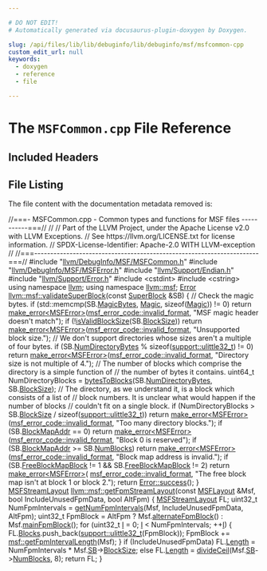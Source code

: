 ```yaml
---

# DO NOT EDIT!
# Automatically generated via docusaurus-plugin-doxygen by Doxygen.

slug: /api/files/lib/lib/debuginfo/lib/debuginfo/msf/msfcommon-cpp
custom_edit_url: null
keywords:
  - doxygen
  - reference
  - file

---
```





# The `MSFCommon.cpp` File Reference

<DoxygenPage pluginConfig={pluginConfig}>



## Included Headers

<IncludesList>
<IncludesListItem
  filePath="llvm/DebugInfo/MSF/MSFCommon.h"
  permalink="/docs/api/files/include/include/llvm/include/llvm/debuginfo/include/llvm/debuginfo/msf/msfcommon-h"
  isLocal="true" />
<IncludesListItem
  filePath="llvm/DebugInfo/MSF/MSFError.h"
  permalink="/docs/api/files/include/include/llvm/include/llvm/debuginfo/include/llvm/debuginfo/msf/msferror-h"
  isLocal="true" />
<IncludesListItem
  filePath="llvm/Support/Endian.h"
  permalink="/docs/api/files/include/include/llvm/include/llvm/support/endian-h"
  isLocal="true" />
<IncludesListItem
  filePath="llvm/Support/Error.h"
  permalink="/docs/api/files/include/include/llvm/include/llvm/support/error-h"
  isLocal="true" />
<IncludesListItem
  filePath="cstdint"
  permalink=""
  isLocal="false" />
<IncludesListItem
  filePath="cstring"
  permalink=""
  isLocal="false" />
</IncludesList>


## File Listing

The file content with the documentation metadata removed is:

<ProgramListing>

<Link id="l00001" /><CodeLine lineNumber="1"><Highlight kind="comment">//===- MSFCommon.cpp - Common types and functions for MSF files -----------===//</Highlight><Highlight kind="normal"></Highlight></CodeLine>
<Link id="l00002" /><CodeLine lineNumber="2"><Highlight kind="normal"></Highlight><Highlight kind="comment">//</Highlight><Highlight kind="normal"></Highlight></CodeLine>
<Link id="l00003" /><CodeLine lineNumber="3"><Highlight kind="normal"></Highlight><Highlight kind="comment">// Part of the LLVM Project, under the Apache License v2.0 with LLVM Exceptions.</Highlight><Highlight kind="normal"></Highlight></CodeLine>
<Link id="l00004" /><CodeLine lineNumber="4"><Highlight kind="normal"></Highlight><Highlight kind="comment">// See https://llvm.org/LICENSE.txt for license information.</Highlight><Highlight kind="normal"></Highlight></CodeLine>
<Link id="l00005" /><CodeLine lineNumber="5"><Highlight kind="normal"></Highlight><Highlight kind="comment">// SPDX-License-Identifier: Apache-2.0 WITH LLVM-exception</Highlight><Highlight kind="normal"></Highlight></CodeLine>
<Link id="l00006" /><CodeLine lineNumber="6"><Highlight kind="normal"></Highlight><Highlight kind="comment">//</Highlight><Highlight kind="normal"></Highlight></CodeLine>
<Link id="l00007" /><CodeLine lineNumber="7"><Highlight kind="normal"></Highlight><Highlight kind="comment">//===----------------------------------------------------------------------===//</Highlight><Highlight kind="normal"></Highlight></CodeLine>
<Link id="l00008" /><CodeLine lineNumber="8"><Highlight kind="normal"></Highlight></CodeLine>
<Link id="l00009" /><CodeLine lineNumber="9"><Highlight kind="normal"></Highlight><Highlight kind="preprocessor">#include &quot;<a href="/docs/api/files/include/include/llvm/include/llvm/debuginfo/include/llvm/debuginfo/msf/msfcommon-h">llvm/DebugInfo/MSF/MSFCommon.h</a>&quot;</Highlight><Highlight kind="normal"></Highlight></CodeLine>
<Link id="l00010" /><CodeLine lineNumber="10"><Highlight kind="normal"></Highlight><Highlight kind="preprocessor">#include &quot;<a href="/docs/api/files/include/include/llvm/include/llvm/debuginfo/include/llvm/debuginfo/msf/msferror-h">llvm/DebugInfo/MSF/MSFError.h</a>&quot;</Highlight><Highlight kind="normal"></Highlight></CodeLine>
<Link id="l00011" /><CodeLine lineNumber="11"><Highlight kind="normal"></Highlight><Highlight kind="preprocessor">#include &quot;<a href="/docs/api/files/include/include/llvm/include/llvm/support/endian-h">llvm/Support/Endian.h</a>&quot;</Highlight><Highlight kind="normal"></Highlight></CodeLine>
<Link id="l00012" /><CodeLine lineNumber="12"><Highlight kind="normal"></Highlight><Highlight kind="preprocessor">#include &quot;<a href="/docs/api/files/include/include/llvm/include/llvm/support/error-h">llvm/Support/Error.h</a>&quot;</Highlight><Highlight kind="normal"></Highlight></CodeLine>
<Link id="l00013" /><CodeLine lineNumber="13"><Highlight kind="normal"></Highlight><Highlight kind="preprocessor">#include &lt;cstdint&gt;</Highlight><Highlight kind="normal"></Highlight></CodeLine>
<Link id="l00014" /><CodeLine lineNumber="14"><Highlight kind="normal"></Highlight><Highlight kind="preprocessor">#include &lt;cstring&gt;</Highlight><Highlight kind="normal"></Highlight></CodeLine>
<Link id="l00015" /><CodeLine lineNumber="15"><Highlight kind="normal"></Highlight></CodeLine>
<Link id="l00016" /><CodeLine lineNumber="16"><Highlight kind="normal"></Highlight><Highlight kind="keyword">using namespace </Highlight><Highlight kind="normal"><a href="/docs/api/namespaces/llvm">llvm</a>;</Highlight></CodeLine>
<Link id="l00017" /><CodeLine lineNumber="17"><Highlight kind="normal"></Highlight><Highlight kind="keyword">using namespace </Highlight><Highlight kind="normal"><a href="/docs/api/namespaces/llvm/msf">llvm::msf</a>;</Highlight></CodeLine>
<Link id="l00018" /><CodeLine lineNumber="18"><Highlight kind="normal"></Highlight></CodeLine>
<Link id="l00019" /><CodeLine lineNumber="19" lineLink="/docs/api/namespaces/llvm/msf/#a06fa30876215b96491f3bb001755c3fa"><Highlight kind="normal"><a href="/docs/api/classes/llvm/error">Error</a> <a href="/docs/api/namespaces/llvm/msf/#a06fa30876215b96491f3bb001755c3fa">llvm::msf::validateSuperBlock</a>(</Highlight><Highlight kind="keyword">const</Highlight><Highlight kind="normal"> <a href="/docs/api/structs/llvm/msf/superblock">SuperBlock</a> &amp;SB) &#123;</Highlight></CodeLine>
<Link id="l00020" /><CodeLine lineNumber="20"><Highlight kind="normal">  </Highlight><Highlight kind="comment">// Check the magic bytes.</Highlight><Highlight kind="normal"></Highlight></CodeLine>
<Link id="l00021" /><CodeLine lineNumber="21"><Highlight kind="normal">  </Highlight><Highlight kind="keywordflow">if</Highlight><Highlight kind="normal"> (std::memcmp(SB.<a href="/docs/api/structs/llvm/msf/superblock/#a6791908bd8cd2e51e4449fe74af55a86">MagicBytes</a>, <a href="/docs/api/namespaces/llvm/msf/#afa98ccc224894a8f32ec9ed84776e709">Magic</a>, </Highlight><Highlight kind="keyword">sizeof</Highlight><Highlight kind="normal">(<a href="/docs/api/namespaces/llvm/msf/#afa98ccc224894a8f32ec9ed84776e709">Magic</a>)) != 0)</Highlight></CodeLine>
<Link id="l00022" /><CodeLine lineNumber="22"><Highlight kind="normal">    </Highlight><Highlight kind="keywordflow">return</Highlight><Highlight kind="normal"> <a href="/docs/api/namespaces/llvm/#a9999bd897fc8a1648bd69b36fee2d357">make&#95;error&lt;MSFError&gt;</a>(<a href="/docs/api/namespaces/llvm/msf/#a6dd094d4d36a053567100db04e6f873fa8e40c21d17487b141e798359ee241411">msf&#95;error&#95;code::invalid&#95;format</a>,</Highlight></CodeLine>
<Link id="l00023" /><CodeLine lineNumber="23"><Highlight kind="normal">                                </Highlight><Highlight kind="stringliteral">&quot;MSF magic header doesn&#39;t match&quot;</Highlight><Highlight kind="normal">);</Highlight></CodeLine>
<Link id="l00024" /><CodeLine lineNumber="24"><Highlight kind="normal"></Highlight></CodeLine>
<Link id="l00025" /><CodeLine lineNumber="25"><Highlight kind="normal">  </Highlight><Highlight kind="keywordflow">if</Highlight><Highlight kind="normal"> (!<a href="/docs/api/namespaces/llvm/msf/#a44e810a6a219aa5149a2830a83068175">isValidBlockSize</a>(SB.<a href="/docs/api/structs/llvm/msf/superblock/#a4792a3763eaca59db556d1c9305741cd">BlockSize</a>))</Highlight></CodeLine>
<Link id="l00026" /><CodeLine lineNumber="26"><Highlight kind="normal">    </Highlight><Highlight kind="keywordflow">return</Highlight><Highlight kind="normal"> <a href="/docs/api/namespaces/llvm/#a9999bd897fc8a1648bd69b36fee2d357">make&#95;error&lt;MSFError&gt;</a>(<a href="/docs/api/namespaces/llvm/msf/#a6dd094d4d36a053567100db04e6f873fa8e40c21d17487b141e798359ee241411">msf&#95;error&#95;code::invalid&#95;format</a>,</Highlight></CodeLine>
<Link id="l00027" /><CodeLine lineNumber="27"><Highlight kind="normal">                                </Highlight><Highlight kind="stringliteral">&quot;Unsupported block size.&quot;</Highlight><Highlight kind="normal">);</Highlight></CodeLine>
<Link id="l00028" /><CodeLine lineNumber="28"><Highlight kind="normal"></Highlight></CodeLine>
<Link id="l00029" /><CodeLine lineNumber="29"><Highlight kind="normal">  </Highlight><Highlight kind="comment">// We don&#39;t support directories whose sizes aren&#39;t a multiple of four bytes.</Highlight><Highlight kind="normal"></Highlight></CodeLine>
<Link id="l00030" /><CodeLine lineNumber="30"><Highlight kind="normal">  </Highlight><Highlight kind="keywordflow">if</Highlight><Highlight kind="normal"> (SB.<a href="/docs/api/structs/llvm/msf/superblock/#a97837d9ad6f03bda18f25c7079cdb1f5">NumDirectoryBytes</a> % </Highlight><Highlight kind="keyword">sizeof</Highlight><Highlight kind="normal">(<a href="/docs/api/namespaces/llvm/support/#a206b37274fa3e908017da357d12724d1">support::ulittle32&#95;t</a>) != 0)</Highlight></CodeLine>
<Link id="l00031" /><CodeLine lineNumber="31"><Highlight kind="normal">    </Highlight><Highlight kind="keywordflow">return</Highlight><Highlight kind="normal"> <a href="/docs/api/namespaces/llvm/#a9999bd897fc8a1648bd69b36fee2d357">make&#95;error&lt;MSFError&gt;</a>(<a href="/docs/api/namespaces/llvm/msf/#a6dd094d4d36a053567100db04e6f873fa8e40c21d17487b141e798359ee241411">msf&#95;error&#95;code::invalid&#95;format</a>,</Highlight></CodeLine>
<Link id="l00032" /><CodeLine lineNumber="32"><Highlight kind="normal">                                </Highlight><Highlight kind="stringliteral">&quot;Directory size is not multiple of 4.&quot;</Highlight><Highlight kind="normal">);</Highlight></CodeLine>
<Link id="l00033" /><CodeLine lineNumber="33"><Highlight kind="normal"></Highlight></CodeLine>
<Link id="l00034" /><CodeLine lineNumber="34"><Highlight kind="normal">  </Highlight><Highlight kind="comment">// The number of blocks which comprise the directory is a simple function of</Highlight><Highlight kind="normal"></Highlight></CodeLine>
<Link id="l00035" /><CodeLine lineNumber="35"><Highlight kind="normal">  </Highlight><Highlight kind="comment">// the number of bytes it contains.</Highlight><Highlight kind="normal"></Highlight></CodeLine>
<Link id="l00036" /><CodeLine lineNumber="36"><Highlight kind="normal">  uint64&#95;t NumDirectoryBlocks =</Highlight></CodeLine>
<Link id="l00037" /><CodeLine lineNumber="37"><Highlight kind="normal">      <a href="/docs/api/namespaces/llvm/msf/#abe111677aa4b3df2bb68f54d4351a72d">bytesToBlocks</a>(SB.<a href="/docs/api/structs/llvm/msf/superblock/#a97837d9ad6f03bda18f25c7079cdb1f5">NumDirectoryBytes</a>, SB.<a href="/docs/api/structs/llvm/msf/superblock/#a4792a3763eaca59db556d1c9305741cd">BlockSize</a>);</Highlight></CodeLine>
<Link id="l00038" /><CodeLine lineNumber="38"><Highlight kind="normal"></Highlight></CodeLine>
<Link id="l00039" /><CodeLine lineNumber="39"><Highlight kind="normal">  </Highlight><Highlight kind="comment">// The directory, as we understand it, is a block which consists of a list of</Highlight><Highlight kind="normal"></Highlight></CodeLine>
<Link id="l00040" /><CodeLine lineNumber="40"><Highlight kind="normal">  </Highlight><Highlight kind="comment">// block numbers.  It is unclear what would happen if the number of blocks</Highlight><Highlight kind="normal"></Highlight></CodeLine>
<Link id="l00041" /><CodeLine lineNumber="41"><Highlight kind="normal">  </Highlight><Highlight kind="comment">// couldn&#39;t fit on a single block.</Highlight><Highlight kind="normal"></Highlight></CodeLine>
<Link id="l00042" /><CodeLine lineNumber="42"><Highlight kind="normal">  </Highlight><Highlight kind="keywordflow">if</Highlight><Highlight kind="normal"> (NumDirectoryBlocks &gt; SB.<a href="/docs/api/structs/llvm/msf/superblock/#a4792a3763eaca59db556d1c9305741cd">BlockSize</a> / </Highlight><Highlight kind="keyword">sizeof</Highlight><Highlight kind="normal">(<a href="/docs/api/namespaces/llvm/support/#a206b37274fa3e908017da357d12724d1">support::ulittle32&#95;t</a>))</Highlight></CodeLine>
<Link id="l00043" /><CodeLine lineNumber="43"><Highlight kind="normal">    </Highlight><Highlight kind="keywordflow">return</Highlight><Highlight kind="normal"> <a href="/docs/api/namespaces/llvm/#a9999bd897fc8a1648bd69b36fee2d357">make&#95;error&lt;MSFError&gt;</a>(<a href="/docs/api/namespaces/llvm/msf/#a6dd094d4d36a053567100db04e6f873fa8e40c21d17487b141e798359ee241411">msf&#95;error&#95;code::invalid&#95;format</a>,</Highlight></CodeLine>
<Link id="l00044" /><CodeLine lineNumber="44"><Highlight kind="normal">                                </Highlight><Highlight kind="stringliteral">&quot;Too many directory blocks.&quot;</Highlight><Highlight kind="normal">);</Highlight></CodeLine>
<Link id="l00045" /><CodeLine lineNumber="45"><Highlight kind="normal"></Highlight></CodeLine>
<Link id="l00046" /><CodeLine lineNumber="46"><Highlight kind="normal">  </Highlight><Highlight kind="keywordflow">if</Highlight><Highlight kind="normal"> (SB.<a href="/docs/api/structs/llvm/msf/superblock/#ab34f9d84245709af8ed19817a18c59ce">BlockMapAddr</a> == 0)</Highlight></CodeLine>
<Link id="l00047" /><CodeLine lineNumber="47"><Highlight kind="normal">    </Highlight><Highlight kind="keywordflow">return</Highlight><Highlight kind="normal"> <a href="/docs/api/namespaces/llvm/#a9999bd897fc8a1648bd69b36fee2d357">make&#95;error&lt;MSFError&gt;</a>(<a href="/docs/api/namespaces/llvm/msf/#a6dd094d4d36a053567100db04e6f873fa8e40c21d17487b141e798359ee241411">msf&#95;error&#95;code::invalid&#95;format</a>,</Highlight></CodeLine>
<Link id="l00048" /><CodeLine lineNumber="48"><Highlight kind="normal">                                </Highlight><Highlight kind="stringliteral">&quot;Block 0 is reserved&quot;</Highlight><Highlight kind="normal">);</Highlight></CodeLine>
<Link id="l00049" /><CodeLine lineNumber="49"><Highlight kind="normal"></Highlight></CodeLine>
<Link id="l00050" /><CodeLine lineNumber="50"><Highlight kind="normal">  </Highlight><Highlight kind="keywordflow">if</Highlight><Highlight kind="normal"> (SB.<a href="/docs/api/structs/llvm/msf/superblock/#ab34f9d84245709af8ed19817a18c59ce">BlockMapAddr</a> &gt;= SB.<a href="/docs/api/structs/llvm/msf/superblock/#a1426565e730f0681edc1bfec6d59c5d5">NumBlocks</a>)</Highlight></CodeLine>
<Link id="l00051" /><CodeLine lineNumber="51"><Highlight kind="normal">    </Highlight><Highlight kind="keywordflow">return</Highlight><Highlight kind="normal"> <a href="/docs/api/namespaces/llvm/#a9999bd897fc8a1648bd69b36fee2d357">make&#95;error&lt;MSFError&gt;</a>(<a href="/docs/api/namespaces/llvm/msf/#a6dd094d4d36a053567100db04e6f873fa8e40c21d17487b141e798359ee241411">msf&#95;error&#95;code::invalid&#95;format</a>,</Highlight></CodeLine>
<Link id="l00052" /><CodeLine lineNumber="52"><Highlight kind="normal">                                </Highlight><Highlight kind="stringliteral">&quot;Block map address is invalid.&quot;</Highlight><Highlight kind="normal">);</Highlight></CodeLine>
<Link id="l00053" /><CodeLine lineNumber="53"><Highlight kind="normal"></Highlight></CodeLine>
<Link id="l00054" /><CodeLine lineNumber="54"><Highlight kind="normal">  </Highlight><Highlight kind="keywordflow">if</Highlight><Highlight kind="normal"> (SB.<a href="/docs/api/structs/llvm/msf/superblock/#afeef5352d9e16638b909465adff58aff">FreeBlockMapBlock</a> != 1 &amp;&amp; SB.<a href="/docs/api/structs/llvm/msf/superblock/#afeef5352d9e16638b909465adff58aff">FreeBlockMapBlock</a> != 2)</Highlight></CodeLine>
<Link id="l00055" /><CodeLine lineNumber="55"><Highlight kind="normal">    </Highlight><Highlight kind="keywordflow">return</Highlight><Highlight kind="normal"> <a href="/docs/api/namespaces/llvm/#a9999bd897fc8a1648bd69b36fee2d357">make&#95;error&lt;MSFError&gt;</a>(</Highlight></CodeLine>
<Link id="l00056" /><CodeLine lineNumber="56"><Highlight kind="normal">        <a href="/docs/api/namespaces/llvm/msf/#a6dd094d4d36a053567100db04e6f873fa8e40c21d17487b141e798359ee241411">msf&#95;error&#95;code::invalid&#95;format</a>,</Highlight></CodeLine>
<Link id="l00057" /><CodeLine lineNumber="57"><Highlight kind="normal">        </Highlight><Highlight kind="stringliteral">&quot;The free block map isn&#39;t at block 1 or block 2.&quot;</Highlight><Highlight kind="normal">);</Highlight></CodeLine>
<Link id="l00058" /><CodeLine lineNumber="58"><Highlight kind="normal"></Highlight></CodeLine>
<Link id="l00059" /><CodeLine lineNumber="59"><Highlight kind="normal">  </Highlight><Highlight kind="keywordflow">return</Highlight><Highlight kind="normal"> <a href="/docs/api/classes/llvm/error/#a4dfd0813c3d0e0a30439b5a3e9196b59">Error::success</a>();</Highlight></CodeLine>
<Link id="l00060" /><CodeLine lineNumber="60"><Highlight kind="normal">&#125;</Highlight></CodeLine>
<Link id="l00061" /><CodeLine lineNumber="61"><Highlight kind="normal"></Highlight></CodeLine>
<Link id="l00062" /><CodeLine lineNumber="62" lineLink="/docs/api/namespaces/llvm/msf/#a71744b158ac455bfc08863560e6f99a0"><Highlight kind="normal"><a href="/docs/api/classes/llvm/msf/msfstreamlayout">MSFStreamLayout</a> <a href="/docs/api/namespaces/llvm/msf/#a71744b158ac455bfc08863560e6f99a0">llvm::msf::getFpmStreamLayout</a>(</Highlight><Highlight kind="keyword">const</Highlight><Highlight kind="normal"> <a href="/docs/api/structs/llvm/msf/msflayout">MSFLayout</a> &amp;Msf,</Highlight></CodeLine>
<Link id="l00063" /><CodeLine lineNumber="63"><Highlight kind="normal">                                              </Highlight><Highlight kind="keywordtype">bool</Highlight><Highlight kind="normal"> IncludeUnusedFpmData,</Highlight></CodeLine>
<Link id="l00064" /><CodeLine lineNumber="64"><Highlight kind="normal">                                              </Highlight><Highlight kind="keywordtype">bool</Highlight><Highlight kind="normal"> AltFpm) &#123;</Highlight></CodeLine>
<Link id="l00065" /><CodeLine lineNumber="65"><Highlight kind="normal">  <a href="/docs/api/classes/llvm/msf/msfstreamlayout">MSFStreamLayout</a> FL;</Highlight></CodeLine>
<Link id="l00066" /><CodeLine lineNumber="66"><Highlight kind="normal">  uint32&#95;t NumFpmIntervals =</Highlight></CodeLine>
<Link id="l00067" /><CodeLine lineNumber="67"><Highlight kind="normal">      <a href="/docs/api/namespaces/llvm/msf/#acb5e8cdebbda70dcd40a3c12c97ad649">getNumFpmIntervals</a>(Msf, IncludeUnusedFpmData, AltFpm);</Highlight></CodeLine>
<Link id="l00068" /><CodeLine lineNumber="68"><Highlight kind="normal"></Highlight></CodeLine>
<Link id="l00069" /><CodeLine lineNumber="69"><Highlight kind="normal">  uint32&#95;t FpmBlock = AltFpm ? Msf.<a href="/docs/api/structs/llvm/msf/msflayout/#a641cca1c2e0521414ed100da8de5d616">alternateFpmBlock</a>() : Msf.<a href="/docs/api/structs/llvm/msf/msflayout/#ad7da06a4805409a96c420f7b51bd9f73">mainFpmBlock</a>();</Highlight></CodeLine>
<Link id="l00070" /><CodeLine lineNumber="70"><Highlight kind="normal"></Highlight></CodeLine>
<Link id="l00071" /><CodeLine lineNumber="71"><Highlight kind="normal">  </Highlight><Highlight kind="keywordflow">for</Highlight><Highlight kind="normal"> (uint32&#95;t <a href="/docs/api/files/lib/lib/support/md5-cpp/#ac0eafdc9ee161b71e7af98af736952fd">I</a> = 0; <a href="/docs/api/files/lib/lib/support/md5-cpp/#ac0eafdc9ee161b71e7af98af736952fd">I</a> &lt; NumFpmIntervals; ++<a href="/docs/api/files/lib/lib/support/md5-cpp/#ac0eafdc9ee161b71e7af98af736952fd">I</a>) &#123;</Highlight></CodeLine>
<Link id="l00072" /><CodeLine lineNumber="72"><Highlight kind="normal">    FL.<a href="/docs/api/classes/llvm/msf/msfstreamlayout/#a8ff01bfb0db5e159e59ecb411d020342">Blocks</a>.push&#95;back(<a href="/docs/api/namespaces/llvm/support/#a206b37274fa3e908017da357d12724d1">support::ulittle32&#95;t</a>(FpmBlock));</Highlight></CodeLine>
<Link id="l00073" /><CodeLine lineNumber="73"><Highlight kind="normal">    FpmBlock += <a href="/docs/api/namespaces/llvm/msf/#a2439a5ce7a497954c715a10c84d3cbbd">msf::getFpmIntervalLength</a>(Msf);</Highlight></CodeLine>
<Link id="l00074" /><CodeLine lineNumber="74"><Highlight kind="normal">  &#125;</Highlight></CodeLine>
<Link id="l00075" /><CodeLine lineNumber="75"><Highlight kind="normal"></Highlight></CodeLine>
<Link id="l00076" /><CodeLine lineNumber="76"><Highlight kind="normal">  </Highlight><Highlight kind="keywordflow">if</Highlight><Highlight kind="normal"> (IncludeUnusedFpmData)</Highlight></CodeLine>
<Link id="l00077" /><CodeLine lineNumber="77"><Highlight kind="normal">    FL.<a href="/docs/api/classes/llvm/msf/msfstreamlayout/#a84f5daa710f9284284e3137fe3d93280">Length</a> = NumFpmIntervals &#42; Msf.<a href="/docs/api/structs/llvm/msf/msflayout/#ae81e213efb629de31c7e833c0f1c7e0d">SB</a>-&gt;<a href="/docs/api/structs/llvm/msf/superblock/#a4792a3763eaca59db556d1c9305741cd">BlockSize</a>;</Highlight></CodeLine>
<Link id="l00078" /><CodeLine lineNumber="78"><Highlight kind="normal">  </Highlight><Highlight kind="keywordflow">else</Highlight><Highlight kind="normal"></Highlight></CodeLine>
<Link id="l00079" /><CodeLine lineNumber="79"><Highlight kind="normal">    FL.<a href="/docs/api/classes/llvm/msf/msfstreamlayout/#a84f5daa710f9284284e3137fe3d93280">Length</a> = <a href="/docs/api/namespaces/llvm/#a9dda4472ee0b7ea92ab49eedf6e13d50">divideCeil</a>(Msf.<a href="/docs/api/structs/llvm/msf/msflayout/#ae81e213efb629de31c7e833c0f1c7e0d">SB</a>-&gt;<a href="/docs/api/structs/llvm/msf/superblock/#a1426565e730f0681edc1bfec6d59c5d5">NumBlocks</a>, 8);</Highlight></CodeLine>
<Link id="l00080" /><CodeLine lineNumber="80"><Highlight kind="normal"></Highlight></CodeLine>
<Link id="l00081" /><CodeLine lineNumber="81"><Highlight kind="normal">  </Highlight><Highlight kind="keywordflow">return</Highlight><Highlight kind="normal"> FL;</Highlight></CodeLine>
<Link id="l00082" /><CodeLine lineNumber="82"><Highlight kind="normal">&#125;</Highlight></CodeLine>

</ProgramListing>

</DoxygenPage>

